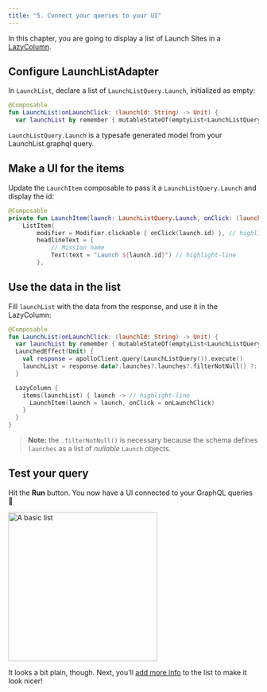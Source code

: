```yaml
---
title: "5. Connect your queries to your UI"
---
```


In this chapter, you are going to display a list of Launch Sites in a [LazyColumn](https://developer.android.com/jetpack/compose/lists#lazy).

## Configure LaunchListAdapter

In `LaunchList`, declare a list of `LaunchListQuery.Launch`, initialized as empty:

```kotlin title="app/src/main/java/com/example/rocketreserver/LaunchList.kt"
@Composable
fun LaunchList(onLaunchClick: (launchId: String) -> Unit) {
  var launchList by remember { mutableStateOf(emptyList<LaunchListQuery.Launch>()) }
```

`LaunchListQuery.Launch` is a typesafe generated model from your LaunchList.graphql query.

## Make a UI for the items

Update the `LaunchItem` composable to pass it a `LaunchListQuery.Launch` and display the id:

```kotlin title="app/src/main/java/com/example/rocketreserver/LaunchList.kt"
@Composable
private fun LaunchItem(launch: LaunchListQuery.Launch, onClick: (launchId: String) -> Unit) { // highlight-line
    ListItem(
        modifier = Modifier.clickable { onClick(launch.id) }, // highlight-line
        headlineText = {
            // Mission name
            Text(text = "Launch ${launch.id}") // highlight-line
        },
```

## Use the data in the list

Fill `launchList` with the data from the response, and use it in the LazyColumn:

```kotlin title="app/src/main/java/com/example/rocketreserver/LaunchList.kt"
@Composable
fun LaunchList(onLaunchClick: (launchId: String) -> Unit) {
  var launchList by remember { mutableStateOf(emptyList<LaunchListQuery.Launch>()) } // highlight-line
  LaunchedEffect(Unit) {
    val response = apolloClient.query(LaunchListQuery()).execute()
    launchList = response.data?.launches?.launches?.filterNotNull() ?: emptyList() // highlight-line
  }

  LazyColumn {
    items(launchList) { launch -> // highlight-line
      LaunchItem(launch = launch, onClick = onLaunchClick)
    }
  }
}
```

> **Note:** the `.filterNotNull()` is necessary because the schema defines `launches` as a list of _nullable_ `Launch` objects.

## Test your query

Hit the **Run** button. You now have a UI connected to your GraphQL queries 🚀

<img src="images/launch_list.png" class="screenshot" alt="A basic list" width="300"/>

It looks a bit plain, though. Next, you'll [add more info](./06-add-more-info) to the list to make it look nicer!
